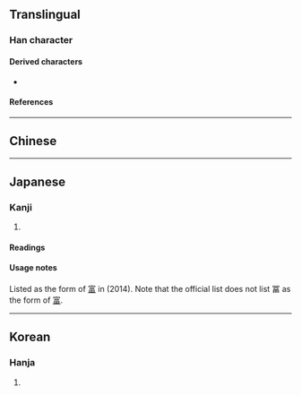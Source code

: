 {{also|富}}
{{character info/new}}
==Translingual==

===Han character===
{{Han char|rn=14|rad=冖|as=09|sn=11|four=|canj=BMRW,XBMRW|ids=⿱冖畐}}

====Derived characters====
* {{l|mul|[[𫣕]], [[𭏨]], [[𫲮]], [[䒄]], [[𠔸]]}}

====References====
{{Han ref|kx=0131.030|dkj=01592|dj=0293.130|hdz=10305.030|uh=51A8}}

----

==Chinese==
{{zh-see|富|v}}

----

==Japanese==
{{ja-kanji forms|富|冨}}

===Kanji===
{{ja-kanji|grade=|rs=冖09|shin=富}}

# {{defn|lang=ja|sort=冖09}}

====Readings====
{{ja-readings
|on=ふ, ふう
|kun=と-む
}}

====Usage notes====
Listed as the {{w|kyūjitai}} form of [[富]] in {{w|Jinmeiyō kanji}} (2014). Note that the official {{w|jōyō kanji}} list does not list 冨 as the {{w|kyūjitai}} form of [[富]].

----

==Korean==

===Hanja===
{{ko-hanja|hangeul=부|rv=bu|mr=pu|y=pwu}}

# {{defn|lang=ko|sort=冖09}}